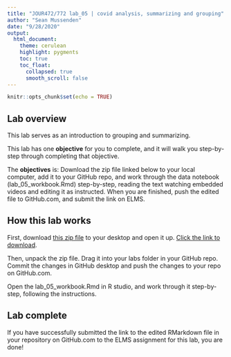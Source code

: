 ```yaml
---
title: "JOUR472/772 lab_05 | covid analysis, summarizing and grouping"
author: "Sean Mussenden"
date: "9/28/2020"
output:
  html_document:
    theme: cerulean
    highlight: pygments
    toc: true
    toc_float:
      collapsed: true
      smooth_scroll: false
---
```


```r
knitr::opts_chunk$set(echo = TRUE)
```

## Lab overview

This lab serves as an introduction to grouping and summarizing. 

This lab has one **objective** for you to complete, and it will walk you step-by-step through completing that objective.  

The **objectives** is:  Download the zip file linked below to your local computer, add it to your GitHub repo, and work through the data notebook (lab_05_workbook.Rmd) step-by-step, reading the text watching embedded videos and editing it as instructed. When you are finished, push the edited file to GitHub.com, and submit the link on ELMS. 

## How this lab works

First, download [this zip file](https://github.com/smussenden/20_fall_data_journalism/raw/master/labs/lab_05/lab_05_workbook/lab_05_workbook.zip) to your desktop and open it up. [Click the link to download](https://github.com/smussenden/20_fall_data_journalism/raw/master/labs/lab_05/lab_05_workbook/lab_05_workbook.zip).

Then, unpack the zip file.  Drag it into your labs folder in your GitHub repo.  Commit the changes in GitHub desktop and push the changes to your repo on GitHub.com.  

Open the lab_05_workbook.Rmd in R studio, and work through it step-by-step, following the instructions. 

## Lab complete

If you have successfully submitted the link to the edited RMarkdown file in your repository on GitHub.com to the ELMS assignment for this lab, you are done!  
